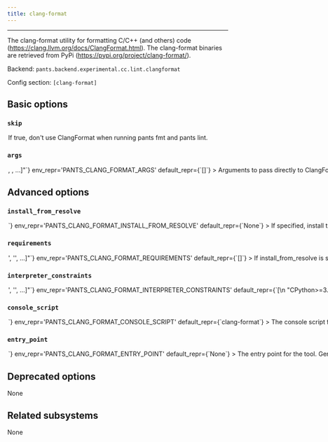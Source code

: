 ```yaml
---
title: clang-format
---
```



---

The clang-format utility for formatting C/C++ (and others) code (https://clang.llvm.org/docs/ClangFormat.html). The clang-format binaries are retrieved from PyPi (https://pypi.org/project/clang-format/).

Backend: <span className="color--primary">`pants.backend.experimental.cc.lint.clangformat`</span>

Config section: <span className="color--primary">`[clang-format]`</span>

<span className={styles.options}>

## Basic options

### `skip`

<Option
  cli_repr={`--[no-]clang-format-skip`}
  env_repr='PANTS_CLANG_FORMAT_SKIP'
  default_repr={`False`}
>

If true, don&#x27;t use ClangFormat when running `pants fmt` and `pants lint`.

</Option>

### `args`

<Option
  cli_repr={`--clang-format-args="[<shell_str>, <shell_str>, ...]"`}
  env_repr='PANTS_CLANG_FORMAT_ARGS'
  default_repr={`[]`}
>

Arguments to pass directly to ClangFormat, e.g. `--clang-format-args='--version'`.

</Option>

## Advanced options

### `install_from_resolve`

<Option
  cli_repr={`--clang-format-install-from-resolve=<str>`}
  env_repr='PANTS_CLANG_FORMAT_INSTALL_FROM_RESOLVE'
  default_repr={`None`}
>

If specified, install the tool using the lockfile for this named resolve.

This resolve must be defined in `[python].resolves`, as described in https://www.pantsbuild.org/v2.19/docs/python-third-party-dependencies#user-lockfiles.

The resolve&#x27;s entire lockfile will be installed, unless specific requirements are listed via the `requirements` option, in which case only those requirements will be installed. This is useful if you don&#x27;t want to invalidate the tool&#x27;s outputs when the resolve incurs changes to unrelated requirements.

If unspecified, and the `lockfile` option is unset, the tool will be installed using the default lockfile shipped with Pants.

If unspecified, and the `lockfile` option is set, the tool will use the custom `clang-format` &#x22;tool lockfile&#x22; generated from the `version` and `extra_requirements` options. But note that this mechanism is deprecated.

</Option>

### `requirements`

<Option
  cli_repr={`--clang-format-requirements="['<str>', '<str>', ...]"`}
  env_repr='PANTS_CLANG_FORMAT_REQUIREMENTS'
  default_repr={`[]`}
>

If `install_from_resolve` is specified, install these requirements, at the versions provided by the specified resolve&#x27;s lockfile.

Values can be pip-style requirements (e.g., `tool` or `tool==1.2.3` or `tool>=1.2.3`), or addresses of `python_requirement` targets (or targets that generate or depend on `python_requirement` targets).

The lockfile will be validated against the requirements - if a lockfile doesn&#x27;t provide the requirement (at a suitable version, if the requirement specifies version constraints) Pants will error.

If unspecified, install the entire lockfile.

</Option>

### `interpreter_constraints`

<Option
  cli_repr={`--clang-format-interpreter-constraints="['<str>', '<str>', ...]"`}
  env_repr='PANTS_CLANG_FORMAT_INTERPRETER_CONSTRAINTS'
  default_repr={`[\n  "CPython>=3.7,<4"\n]`}
>

Python interpreter constraints for this tool.

</Option>

### `console_script`

<Option
  cli_repr={`--clang-format-console-script=<str>`}
  env_repr='PANTS_CLANG_FORMAT_CONSOLE_SCRIPT'
  default_repr={`clang-format`}
>

The console script for the tool. Using this option is generally preferable to (and mutually exclusive with) specifying an `--entry-point` since console script names have a higher expectation of staying stable across releases of the tool. Usually, you will not want to change this from the default.

</Option>

### `entry_point`

<Option
  cli_repr={`--clang-format-entry-point=<str>`}
  env_repr='PANTS_CLANG_FORMAT_ENTRY_POINT'
  default_repr={`None`}
>

The entry point for the tool. Generally you only want to use this option if the tool does not offer a `--console-script` (which this option is mutually exclusive with). Usually, you will not want to change this from the default.

</Option>

## Deprecated options

None

## Related subsystems

None

</span>
